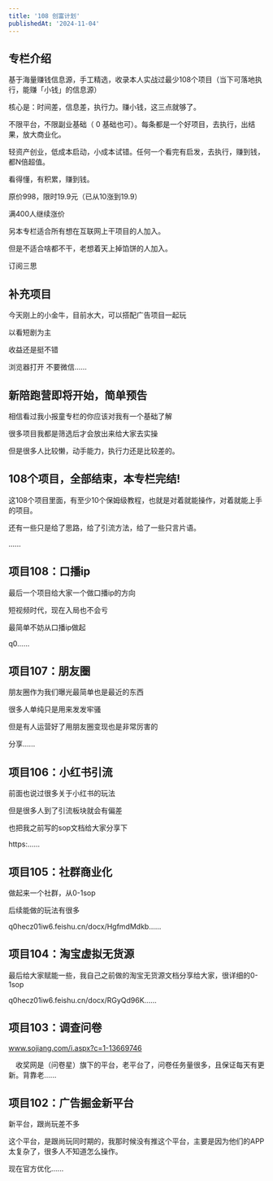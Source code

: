 ```yaml
---
title: '108 创富计划'
publishedAt: '2024-11-04'
---
```


## 专栏介绍

基于海量赚钱信息源，手工精选，收录本人实战过最少108个项目（当下可落地执行，能赚「小钱」的信息源）

核心是：时间差，信息差，执行力。赚小钱，这三点就够了。

不限平台，不限副业基础（ 0 基础也可）。每条都是一个好项目，去执行，出结果，放大商业化。

轻资产创业，低成本启动，小成本试错。任何一个看完有启发，去执行，赚到钱，都N倍超值。

看得懂，有积累，赚到钱。

原价998，限时19.9元（已从10涨到19.9）

满400人继续涨价

另本专栏适合所有想在互联网上干项目的人加入。

但是不适合啥都不干，老想着天上掉馅饼的人加入。

订阅三思



## 补充项目
今天刚上的小金牛，目前水大，可以搭配广告项目一起玩

以看短剧为主

收益还是挺不错

浏览器打开 不要微信......

## 新陪跑营即将开始，简单预告
相信看过我小报童专栏的你应该对我有一个基础了解

很多项目我都是筛选后才会放出来给大家去实操

但是很多人比较懒，动手能力，执行力还是比较差的。

## 108个项目，全部结束，本专栏完结!
这108个项目里面，有至少10个保姆级教程，也就是对着就能操作，对着就能上手的项目。

还有一些只是给了思路，给了引流方法，给了一些只言片语。

......

## 项目108：口播ip
最后一个项目给大家一个做口播ip的方向

短视频时代，现在入局也不会亏

最简单不妨从口播ip做起

q0......

## 项目107：朋友圈
朋友圈作为我们曝光最简单也是最近的东西

很多人单纯只是用来发发牢骚

但是有人运营好了用朋友圈变现也是非常厉害的

分享......

## 项目106：小红书引流
前面也说过很多关于小红书的玩法

但是很多人到了引流板块就会有偏差

也把我之前写的sop文档给大家分享下

https:......

## 项目105：社群商业化
做起来一个社群，从0-1sop

后续能做的玩法有很多

q0hecz01iw6.feishu.cn/docx/HgfmdMdkb......

## 项目104：淘宝虚拟无货源
最后给大家赋能一些，我自己之前做的淘宝无货源文档分享给大家，很详细的0-1sop

q0hecz01iw6.feishu.cn/docx/RGyQd96K......

## 项目103：调查问卷
www.sojiang.com/i.aspx?c=1-13669746

　收奖网是（问卷星）旗下的平台，老平台了，问卷任务量很多，且保证每天有更新。背靠老......

## 项目102：广告掘金新平台
新平台，跟尚玩差不多

这个平台，是跟尚玩同时期的，我那时候没有推这个平台，主要是因为他们的APP太复杂了，很多人不知道怎么操作。

现在官方优化......

